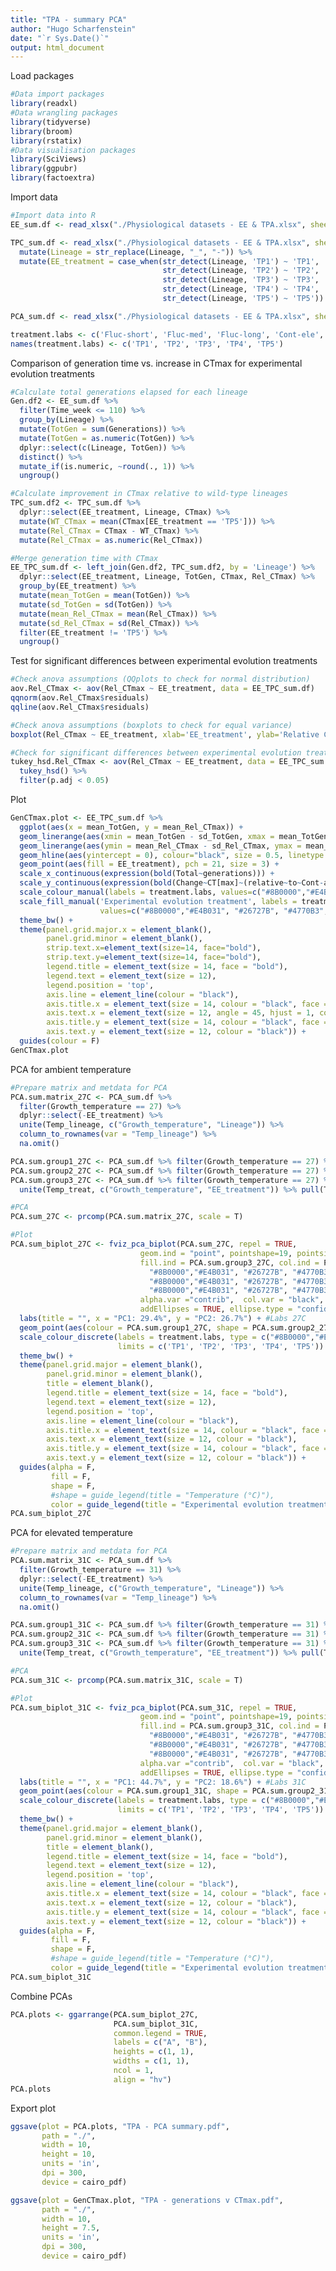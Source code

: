 ```yaml
---
title: "TPA - summary PCA"
author: "Hugo Scharfenstein"
date: "`r Sys.Date()`"
output: html_document
---
```


Load packages
```r
#Data import packages
library(readxl)
#Data wrangling packages
library(tidyverse)
library(broom)
library(rstatix)
#Data visualisation packages
library(SciViews)
library(ggpubr)
library(factoextra)
```

Import data
```r
#Import data into R
EE_sum.df <- read_xlsx("./Physiological datasets - EE & TPA.xlsx", sheet = 1)

TPC_sum.df <- read_xlsx("./Physiological datasets - EE & TPA.xlsx", sheet = 9) %>%
  mutate(Lineage = str_replace(Lineage, "_", "-")) %>%
  mutate(EE_treatment = case_when(str_detect(Lineage, 'TP1') ~ 'TP1',
                                  str_detect(Lineage, 'TP2') ~ 'TP2',
                                  str_detect(Lineage, 'TP3') ~ 'TP3',
                                  str_detect(Lineage, 'TP4') ~ 'TP4',
                                  str_detect(Lineage, 'TP5') ~ 'TP5'))

PCA_sum.df <- read_xlsx("./Physiological datasets - EE & TPA.xlsx", sheet = 10)

treatment.labs <- c('Fluc-short', 'Fluc-med', 'Fluc-long', 'Cont-ele', 'Cont-amb')
names(treatment.labs) <- c('TP1', 'TP2', 'TP3', 'TP4', 'TP5')
```

Comparison of generation time vs. increase in CTmax for experimental evolution treatments
```r
#Calculate total generations elapsed for each lineage
Gen.df2 <- EE_sum.df %>%
  filter(Time_week <= 110) %>%
  group_by(Lineage) %>% 
  mutate(TotGen = sum(Generations)) %>%
  mutate(TotGen = as.numeric(TotGen)) %>%
  dplyr::select(c(Lineage, TotGen)) %>% 
  distinct() %>%
  mutate_if(is.numeric, ~round(., 1)) %>%
  ungroup()

#Calculate improvement in CTmax relative to wild-type lineages
TPC_sum.df2 <- TPC_sum.df %>%
  dplyr::select(EE_treatment, Lineage, CTmax) %>%
  mutate(WT_CTmax = mean(CTmax[EE_treatment == 'TP5'])) %>%
  mutate(Rel_CTmax = CTmax - WT_CTmax) %>%
  mutate(Rel_CTmax = as.numeric(Rel_CTmax))

#Merge generation time with CTmax
EE_TPC_sum.df <- left_join(Gen.df2, TPC_sum.df2, by = 'Lineage') %>%
  dplyr::select(EE_treatment, Lineage, TotGen, CTmax, Rel_CTmax) %>%
  group_by(EE_treatment) %>%
  mutate(mean_TotGen = mean(TotGen)) %>%
  mutate(sd_TotGen = sd(TotGen)) %>%
  mutate(mean_Rel_CTmax = mean(Rel_CTmax)) %>%
  mutate(sd_Rel_CTmax = sd(Rel_CTmax)) %>%
  filter(EE_treatment != 'TP5') %>%
  ungroup()
```

Test for significant differences between experimental evolution treatments
```r
#Check anova assumptions (QQplots to check for normal distribution)
aov.Rel_CTmax <- aov(Rel_CTmax ~ EE_treatment, data = EE_TPC_sum.df)
qqnorm(aov.Rel_CTmax$residuals) 
qqline(aov.Rel_CTmax$residuals)

#Check anova assumptions (boxplots to check for equal variance)
boxplot(Rel_CTmax ~ EE_treatment, xlab='EE_treatment', ylab='Relative CTmax', data = EE_TPC_sum.df)

#Check for significant differences between experimental evolution treatments (using Tukey’s HSD)
tukey_hsd.Rel_CTmax <- aov(Rel_CTmax ~ EE_treatment, data = EE_TPC_sum.df) %>%
  tukey_hsd() %>%
  filter(p.adj < 0.05)
```

Plot
```r
GenCTmax.plot <- EE_TPC_sum.df %>%
  ggplot(aes(x = mean_TotGen, y = mean_Rel_CTmax)) +
  geom_linerange(aes(xmin = mean_TotGen - sd_TotGen, xmax = mean_TotGen + sd_TotGen, colour = EE_treatment), size = 0.4) +
  geom_linerange(aes(ymin = mean_Rel_CTmax - sd_Rel_CTmax, ymax = mean_Rel_CTmax + sd_Rel_CTmax, colour = EE_treatment), size = 0.4) +
  geom_hline(aes(yintercept = 0), colour="black", size = 0.5, linetype = 'dashed') +
  geom_point(aes(fill = EE_treatment), pch = 21, size = 3) +
  scale_x_continuous(expression(bold(Total~generations))) +
  scale_y_continuous(expression(bold(Change~CT[max]~(relative~to~Cont-amb)))) + 
  scale_colour_manual(labels = treatment.labs, values=c("#8B0000","#E4B031", "#26727B", "#4770B3", "#58595b")) +
  scale_fill_manual('Experimental evolution treatment', labels = treatment.labs,
                    values=c("#8B0000","#E4B031", "#26727B", "#4770B3", "#58595b")) +
  theme_bw() +
  theme(panel.grid.major.x = element_blank(),
        panel.grid.minor = element_blank(),
        strip.text.x=element_text(size=14, face="bold"),
        strip.text.y=element_text(size=14, face="bold"),
        legend.title = element_text(size = 14, face = "bold"),
        legend.text = element_text(size = 12),
        legend.position = 'top', 
        axis.line = element_line(colour = "black"),
        axis.title.x = element_text(size = 14, colour = "black", face = "bold"),
        axis.text.x = element_text(size = 12, angle = 45, hjust = 1, colour = "black"), 
        axis.title.y = element_text(size = 14, colour = "black", face = "bold"), 
        axis.text.y = element_text(size = 12, colour = "black")) +
  guides(colour = F)
GenCTmax.plot
```

PCA for ambient temperature
```r
#Prepare matrix and metdata for PCA
PCA.sum.matrix_27C <- PCA_sum.df %>%
  filter(Growth_temperature == 27) %>%
  dplyr::select(-EE_treatment) %>%
  unite(Temp_lineage, c("Growth_temperature", "Lineage")) %>%
  column_to_rownames(var = "Temp_lineage") %>%
  na.omit()

PCA.sum.group1_27C <- PCA_sum.df %>% filter(Growth_temperature == 27) %>% na.omit() %>% pull(EE_treatment)
PCA.sum.group2_27C <- PCA_sum.df %>% filter(Growth_temperature == 27) %>% na.omit() %>% pull(Growth_temperature)
PCA.sum.group3_27C <- PCA_sum.df %>% filter(Growth_temperature == 27) %>% na.omit() %>% 
  unite(Temp_treat, c("Growth_temperature", "EE_treatment")) %>% pull(Temp_treat)

#PCA
PCA.sum_27C <- prcomp(PCA.sum.matrix_27C, scale = T)

#Plot
PCA.sum_biplot_27C <- fviz_pca_biplot(PCA.sum_27C, repel = TRUE,
                             geom.ind = "point", pointshape=19, pointsize = 0.1, mean.point = FALSE,
                             fill.ind = PCA.sum.group3_27C, col.ind = PCA.sum.group3_27C, palette = c(
                               "#8B0000","#E4B031", "#26727B", "#4770B3", "#58595b",
                               "#8B0000","#E4B031", "#26727B", "#4770B3", "#58595b",
                               "#8B0000","#E4B031", "#26727B", "#4770B3", "#58595b"),
                             alpha.var ="contrib",  col.var = "black",
                             addEllipses = TRUE, ellipse.type = "confidence", ellipse.alpha = 0.2) +
  labs(title = "", x = "PC1: 29.4%", y = "PC2: 26.7%") + #Labs 27C
  geom_point(aes(colour = PCA.sum.group1_27C, shape = PCA.sum.group2_27C), size = 2) +
  scale_colour_discrete(labels = treatment.labs, type = c("#8B0000","#E4B031", "#26727B", "#4770B3", "#58595b"),
                        limits = c('TP1', 'TP2', 'TP3', 'TP4', 'TP5')) +
  theme_bw() +
  theme(panel.grid.major = element_blank(),
        panel.grid.minor = element_blank(),
        title = element_blank(),
        legend.title = element_text(size = 14, face = "bold"),
        legend.text = element_text(size = 12),
        legend.position = 'top',
        axis.line = element_line(colour = "black"),
        axis.title.x = element_text(size = 14, colour = "black", face = "bold"),
        axis.text.x = element_text(size = 12, colour = "black"), 
        axis.title.y = element_text(size = 14, colour = "black", face = "bold"), 
        axis.text.y = element_text(size = 12, colour = "black")) +
  guides(alpha = F,
         fill = F,
         shape = F,
         #shape = guide_legend(title = "Temperature (°C)"),
         color = guide_legend(title = "Experimental evolution treatment", override.aes = list(linetype = 0, fill = "white")))
PCA.sum_biplot_27C
```

PCA for elevated temperature
```r
#Prepare matrix and metdata for PCA
PCA.sum.matrix_31C <- PCA_sum.df %>%
  filter(Growth_temperature == 31) %>%
  dplyr::select(-EE_treatment) %>%
  unite(Temp_lineage, c("Growth_temperature", "Lineage")) %>%
  column_to_rownames(var = "Temp_lineage") %>%
  na.omit()

PCA.sum.group1_31C <- PCA_sum.df %>% filter(Growth_temperature == 31) %>% na.omit() %>% pull(EE_treatment)
PCA.sum.group2_31C <- PCA_sum.df %>% filter(Growth_temperature == 31) %>% na.omit() %>% pull(Growth_temperature)
PCA.sum.group3_31C <- PCA_sum.df %>% filter(Growth_temperature == 31) %>% na.omit() %>% 
  unite(Temp_treat, c("Growth_temperature", "EE_treatment")) %>% pull(Temp_treat)

#PCA
PCA.sum_31C <- prcomp(PCA.sum.matrix_31C, scale = T)

#Plot
PCA.sum_biplot_31C <- fviz_pca_biplot(PCA.sum_31C, repel = TRUE,
                             geom.ind = "point", pointshape=19, pointsize = 0.1, mean.point = FALSE,
                             fill.ind = PCA.sum.group3_31C, col.ind = PCA.sum.group3_31C, palette = c(
                               "#8B0000","#E4B031", "#26727B", "#4770B3", "#58595b",
                               "#8B0000","#E4B031", "#26727B", "#4770B3", "#58595b",
                               "#8B0000","#E4B031", "#26727B", "#4770B3", "#58595b"),
                             alpha.var ="contrib",  col.var = "black",
                             addEllipses = TRUE, ellipse.type = "confidence", ellipse.alpha = 0.2) +
  labs(title = "", x = "PC1: 44.7%", y = "PC2: 18.6%") + #Labs 31C
  geom_point(aes(colour = PCA.sum.group1_31C, shape = PCA.sum.group2_31C), size = 2) +
  scale_colour_discrete(labels = treatment.labs, type = c("#8B0000","#E4B031", "#26727B", "#4770B3", "#58595b"),
                        limits = c('TP1', 'TP2', 'TP3', 'TP4', 'TP5')) +
  theme_bw() +
  theme(panel.grid.major = element_blank(),
        panel.grid.minor = element_blank(),
        title = element_blank(),
        legend.title = element_text(size = 14, face = "bold"),
        legend.text = element_text(size = 12),
        legend.position = 'top',
        axis.line = element_line(colour = "black"),
        axis.title.x = element_text(size = 14, colour = "black", face = "bold"),
        axis.text.x = element_text(size = 12, colour = "black"), 
        axis.title.y = element_text(size = 14, colour = "black", face = "bold"), 
        axis.text.y = element_text(size = 12, colour = "black")) +
  guides(alpha = F,
         fill = F,
         shape = F,
         #shape = guide_legend(title = "Temperature (°C)"),
         color = guide_legend(title = "Experimental evolution treatment", override.aes = list(linetype = 0, fill = "white")))
PCA.sum_biplot_31C
```

Combine PCAs
```r
PCA.plots <- ggarrange(PCA.sum_biplot_27C,
                       PCA.sum_biplot_31C,
                       common.legend = TRUE,
                       labels = c("A", "B"),
                       heights = c(1, 1),
                       widths = c(1, 1),
                       ncol = 1,
                       align = "hv") 
PCA.plots
```

Export plot
```r
ggsave(plot = PCA.plots, "TPA - PCA summary.pdf", 
       path = "./",
       width = 10,
       height = 10,
       units = 'in',
       dpi = 300,
       device = cairo_pdf)

ggsave(plot = GenCTmax.plot, "TPA - generations v CTmax.pdf", 
       path = "./",
       width = 10,
       height = 7.5,
       units = 'in',
       dpi = 300,
       device = cairo_pdf)
```